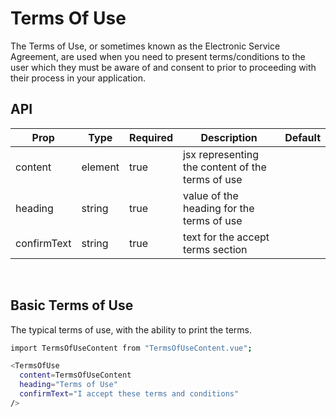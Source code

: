 
<Meta title="TermsOfUse" component={TermsOfUse} />

# Terms Of Use

The Terms of Use, or sometimes known as the Electronic Service Agreement, are used when you
need to present terms/conditions to the user which they must be aware of and consent to
prior to proceeding with their process in your application.

## API

| Prop        | Type     | Required | Description                                               | Default |
| ----------- | -------- | -------- | --------------------------------------------------------- | ------- |
| content     | element  | true     | jsx representing the content of the terms of use          |         |
| heading     | string   | true     | value of the heading for the terms of use                 |         |
| confirmText | string   | true     | text for the accept terms section                         |         |

<br />

## Basic Terms of Use

The typical terms of use, with the ability to print the terms.

<Story name="Terms of Use" id="termsofuse--basic"></Story>

```bash
import TermsOfUseContent from "TermsOfUseContent.vue";

<TermsOfUse
  content=TermsOfUseContent
  heading="Terms of Use"
  confirmText="I accept these terms and conditions"
/>
```
